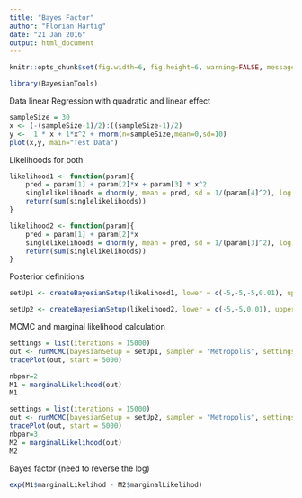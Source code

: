 ```yaml
---
title: "Bayes Factor"
author: "Florian Hartig"
date: "21 Jan 2016"
output: html_document
---
```


```r
knitr::opts_chunk$set(fig.width=6, fig.height=6, warning=FALSE, message=FALSE)
```


```r
library(BayesianTools)
```


Data linear Regression with quadratic and linear effect

```r
sampleSize = 30
x <- (-(sampleSize-1)/2):((sampleSize-1)/2)
y <-  1 * x + 1*x^2 + rnorm(n=sampleSize,mean=0,sd=10)
plot(x,y, main="Test Data")
```

Likelihoods for both

```r
likelihood1 <- function(param){
    pred = param[1] + param[2]*x + param[3] * x^2
    singlelikelihoods = dnorm(y, mean = pred, sd = 1/(param[4]^2), log = T)
    return(sum(singlelikelihoods))  
}

likelihood2 <- function(param){
    pred = param[1] + param[2]*x 
    singlelikelihoods = dnorm(y, mean = pred, sd = 1/(param[3]^2), log = T)
    return(sum(singlelikelihoods))  
}
```


Posterior definitions


```r
setUp1 <- createBayesianSetup(likelihood1, lower = c(-5,-5,-5,0.01), upper = c(5,5,5,30))

setUp2 <- createBayesianSetup(likelihood2, lower = c(-5,-5,0.01), upper = c(5,5,30))
```

MCMC and marginal likelihood calculation

```r
settings = list(iterations = 15000)
out <- runMCMC(bayesianSetup = setUp1, sampler = "Metropolis", settings = settings)
tracePlot(out, start = 5000)

nbpar=2
M1 = marginalLikelihood(out)
M1

settings = list(iterations = 15000)
out <- runMCMC(bayesianSetup = setUp2, sampler = "Metropolis", settings = settings)
tracePlot(out, start = 5000)
nbpar=3
M2 = marginalLikelihood(out)
M2
```

Bayes factor (need to reverse the log)

```r
exp(M1$marginalLikelihod - M2$marginalLikelihod)
```




